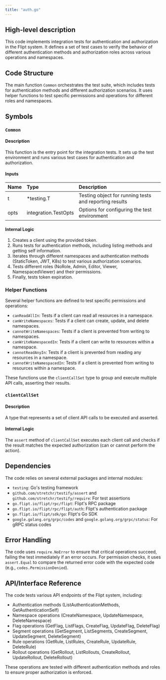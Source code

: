 ```yaml
---
title: "auth.go"
---
```


## High-level description
This code implements integration tests for authentication and authorization in the Flipt system. It defines a set of test cases to verify the behavior of different authentication methods and authorization roles across various operations and namespaces.

## Code Structure
The main function `Common` orchestrates the test suite, which includes tests for authentication methods and different authorization scenarios. It uses helper functions to test specific permissions and operations for different roles and namespaces.

## Symbols

### `Common`
#### Description
This function is the entry point for the integration tests. It sets up the test environment and runs various test cases for authentication and authorization.

#### Inputs
| Name | Type | Description |
|:-----|:-----|:------------|
| t | *testing.T | Testing object for running tests and reporting results |
| opts | integration.TestOpts | Options for configuring the test environment |

#### Internal Logic
1. Creates a client using the provided token.
2. Runs tests for authentication methods, including listing methods and getting self information.
3. Iterates through different namespaces and authentication methods (StaticToken, JWT, K8s) to test various authorization scenarios.
4. Tests different roles (NoRole, Admin, Editor, Viewer, NamespacedViewer) and their permissions.
5. Finally, tests token expiration.

### Helper Functions
Several helper functions are defined to test specific permissions and operations:

- `canReadAllIn`: Tests if a client can read all resources in a namespace.
- `canWriteNamespaces`: Tests if a client can create, update, and delete namespaces.
- `cannotWriteNamespaces`: Tests if a client is prevented from writing to namespaces.
- `canWriteNamespacedIn`: Tests if a client can write to resources within a namespace.
- `cannotReadAnyIn`: Tests if a client is prevented from reading any resources in a namespace.
- `cannotWriteNamespacedIn`: Tests if a client is prevented from writing to resources within a namespace.

These functions use the `clientCallSet` type to group and execute multiple API calls, asserting their results.

### `clientCallSet`
#### Description
A type that represents a set of client API calls to be executed and asserted.

#### Internal Logic
The `assert` method of `clientCallSet` executes each client call and checks if the result matches the expected authorization (can or cannot perform the action).

## Dependencies
The code relies on several external packages and internal modules:
- `testing`: Go's testing framework
- `github.com/stretchr/testify/assert` and `github.com/stretchr/testify/require`: For test assertions
- `go.flipt.io/flipt/rpc/flipt`: Flipt's RPC package
- `go.flipt.io/flipt/rpc/flipt/auth`: Flipt's authentication package
- `go.flipt.io/flipt/sdk/go`: Flipt's Go SDK
- `google.golang.org/grpc/codes` and `google.golang.org/grpc/status`: For gRPC status codes

## Error Handling
The code uses `require.NoError` to ensure that critical operations succeed, failing the test immediately if an error occurs. For permission checks, it uses `assert.Equal` to compare the returned error code with the expected code (e.g., `codes.PermissionDenied`).

## API/Interface Reference
The code tests various API endpoints of the Flipt system, including:
- Authentication methods (ListAuthenticationMethods, GetAuthenticationSelf)
- Namespace operations (CreateNamespace, UpdateNamespace, DeleteNamespace)
- Flag operations (GetFlag, ListFlags, CreateFlag, UpdateFlag, DeleteFlag)
- Segment operations (GetSegment, ListSegments, CreateSegment, UpdateSegment, DeleteSegment)
- Rule operations (GetRule, ListRules, CreateRule, UpdateRule, DeleteRule)
- Rollout operations (GetRollout, ListRollouts, CreateRollout, UpdateRollout, DeleteRollout)

These operations are tested with different authentication methods and roles to ensure proper authorization is enforced.